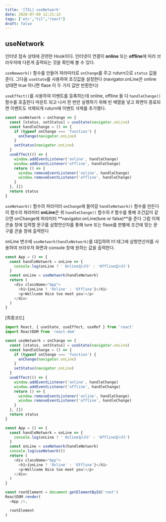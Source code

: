 ```yaml
---
title: '[TIL] useNetwork'
date: 2020-07-09 12:21:13
tags: ['etc',"til","react"]
draft: false
---
```


## useNetwork

인터넷 접속 상태에 관련한 Hook이다. 인터넷이 연결이 **online** 또는 **offline**에 따라 브라우저에 다른게 출력되는 것을 확인해 볼 수 있다.

`useNewwork()` 함수를 만들어 파라미터로 `onChange`를 주고 ruturn으로 `status` 값을 준다. 그다음 `useState`를 사용하여 초깃값을 설정한다 <span >(navigator.onLine은 online 상태면 true 아니면 flase 이 두 가지 값만 반환한다)</span>

`useEffect()`를 사용하여 이벤트를 등록하는데 online, offline 둘 다 `handleChange()` 함수를 호출한다 마운트 되고 나서 한 번만 실행하기 위해 빈 배열을 넣고 화면이 종료되면 이벤트도 삭제되게 ruturn에 이벤트 삭제를 추가했다.

```javascript
const useNetwork = onChange => {
  const [status, setStatus] = useState(navigator.onLine)
  const handleChange = () => {
    if (typeof onChange === 'function') {
      onChange(navigator.onLine)
    }
    setStatus(navigator.onLine)
  }
  useEffect(() => {
    window.addEventListener('online', handleChange)
    window.addEventListener('offline', handleChange)
    return () => {
      window.removeEventListener('online', handleChange)
      window.removeEventListener('offline', handleChange)
    }
  }, [])
  return status
}
```

`useNetwork()` 함수의 파라미터 `onChange`에 들어갈 `handleNetwork()` 함수를 만든다 이 함수의 파라미터 **onLine**은 위 `handleChange()` 함수의 if 함수를 통해 조건값이 같으면 onChange에 파라미터 **navigator.onLine(ture or false)**을 준다 그럼 이제 콘솔 창에 입력할 문구를 삼항연산자를 통해 ture 또는 flase를 판별에 조건에 맞는 문구를 콘솔 창에 출력한다

onLine 변수에 `useNetwork(handleNetwork)`를 대입하여 h1 태그에 삼항연산자를 사용하여 브라우저 화면과 console 창에 원하는 값을 출력한다.

```javascript
const App = () => {
  const handleNetwork = onLine => {
    console.log(onLine ? ' Online입니다' : 'Offline입니다')
  }
  const onLine = useNetwork(handleNetwork)
  return (
    <div className="App">
      <h1>{onLine ? 'Online' : 'Offline'}</h1>
      <p>Wellcome Nice too meet you!</p>
    </div>
  )
}
```

[최종코드]

```javascript
import React, { useState, useEffect, useRef } from 'react'
import ReactDOM from 'react-dom'

const useNetwork = onChange => {
  const [status, setStatus] = useState(navigator.onLine)
  const handleChange = () => {
    if (typeof onChange === 'function') {
      onChange(navigator.onLine)
    }
    setStatus(navigator.onLine)
  }
  useEffect(() => {
    window.addEventListener('online', handleChange)
    window.addEventListener('offline', handleChange)
    return () => {
      window.removeEventListener('online', handleChange)
      window.removeEventListener('offline', handleChange)
    }
  }, [])
  return status
}

const App = () => {
  const handleNetwork = onLine => {
    console.log(onLine ? ' Online입니다' : 'Offline입니다')
  }
  const onLine = useNetwork(handleNetwork)
  console.log(useNetwork())
  return (
    <div className="App">
      <h1>{onLine ? 'Online' : 'Offline'}</h1>
      <p>Wellcome Nice too meet you!</p>
    </div>
  )
}

const rootElement = document.getElementById('root')
ReactDOM.render(
  <App />,

  rootElement
)
```
